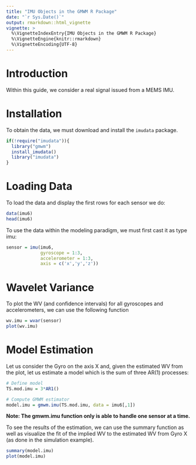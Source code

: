 ```yaml
---
title: "IMU Objects in the GMWM R Package"
date: "`r Sys.Date()`"
output: rmarkdown::html_vignette
vignette: >
  %\VignetteIndexEntry{IMU Objects in the GMWM R Package}
  %\VignetteEngine{knitr::rmarkdown}
  %\VignetteEncoding{UTF-8}
---
```

# Introduction
Within this guide, we consider a real signal issued from a MEMS IMU. 


# Installation
To obtain the data, we must download and install the `imudata` package.

```r
if(!require("imudata")){
  library("gmwm")
  install_imudata()
  library("imudata")
}
```

# Loading Data
To load the data and display the first rows for each sensor we do:
```r
data(imu6)
head(imu6)
```

To use the data within the modeling paradigm, we must first cast it as type imu:
```r
sensor = imu(imu6, 
             gyroscope = 1:3,
             accelerometer = 1:3, 
             axis = c('x','y','z'))
```


# Wavelet Variance
To plot the WV (and confidence intervals) for all gyroscopes and accelerometers, we can use the following function 

```r
wv.imu = wvar(sensor)
plot(wv.imu)
```

# Model Estimation
Let us consider the Gyro on the axis X and, given the estimated WV from the plot, let us estimate a model which is the sum of three AR(1) processes:

```r
# Define model
TS.mod.imu = 3*AR1()

# Compute GMWM estimator
model.imu = gmwm.imu(TS.mod.imu, data = imu6[,1])
```
**Note: The gmwm.imu function only is able to handle one sensor at a time.**

To see the results of the estimation, we can use the summary function as well as visualize the fit of the implied WV to the estimated WV from Gyro X (as done in the simulation example).

```r
summary(model.imu)
plot(model.imu)
```